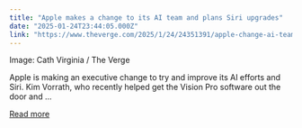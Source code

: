 ```yaml
---
title: "Apple makes a change to its AI team and plans Siri upgrades"
date: "2025-01-24T23:44:05.000Z"
link: "https://www.theverge.com/2025/1/24/24351391/apple-change-ai-team-siri-upgrades-kim-vorrath"
---
```


Image: Cath Virginia / The Verge
    

  
Apple is making an executive change to try and improve its AI efforts and Siri. Kim Vorrath, who recently helped get the Vision Pro software out the door and ...

[Read more](https://www.theverge.com/2025/1/24/24351391/apple-change-ai-team-siri-upgrades-kim-vorrath)
